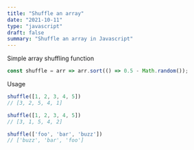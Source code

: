 ```yaml
---
title: "Shuffle an array"
date: "2021-10-11"
type: "javascript"
draft: false
summary: "Shuffle an array in Javascript"
---
```


Simple array shuffling function

```js
const shuffle = arr => arr.sort(() => 0.5 - Math.random());
```

Usage

```js
shuffle([1, 2, 3, 4, 5])
// [3, 2, 5, 4, 1]

shuffle([1, 2, 3, 4, 5])
// [3, 1, 5, 4, 2]

shuffle(['foo', 'bar', 'buzz'])
// ['buzz', 'bar', 'foo']
```